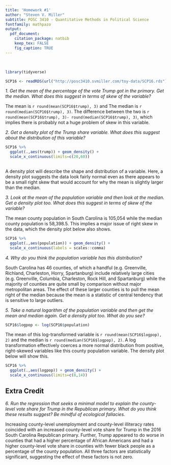 ```yaml
---
title: 'Homework #1'
author: "Steven V. Miller"
subtitle: POSC 3410 - Quantitative Methods in Political Science
fontfamily: mathpazo
output: 
  pdf_document:
    citation_package: natbib
    keep_tex: FALSE
    fig_caption: TRUE
---
```


&nbsp;

```r
library(tidyverse)

SCP16 <- readRDS(url("http://posc3410.svmiller.com/toy-data/SCP16.rds"))
```

*1\. Get the mean of the percentage of the vote Trump got in the primary. Get the median. What does this suggest in terms of skew of the variable?*

The mean is `r round(mean(SCP16$trump), 3) ` and The median is `r round(median(SCP16$trump), 3)`. The difference between the two is `r round(mean(SCP16$trump), 3)- round(median(SCP16$trump), 3)`, which implies there is probably not a huge problem of skew in this variable.

*2\. Get a density plot of the Trump share variable. What does this suggest about the distribution of this variable?*

```r
SCP16 %>%
  ggplot(.,aes(trump)) + geom_density() +
  scale_x_continuous(limits=c(20,60)) 
  

```

A density plot will describe the shape and distribution of a variable. Here, a density plot suggests the data look fairly normal even as there appears to be a small right skew that would account for why the mean is slightly larger than the median.

*3\. Look at the mean of the population variable and then look at the median. Get a density plot too. What does this suggest in terms of skew of the variable?*

The mean county population in South Carolina is 105,054 while the median county population is 58,398.5. This implies a major issue of right skew in the data, which the density plot below also shows.

```r
SCP16 %>%
  ggplot(.,aes(population)) + geom_density() +
  scale_x_continuous(labels = scales::comma)

```

*4\. Why do you think the population variable has this distribution?*

South Carolina has 46 counties, of which a handful (e.g. Greenville, Richland, Charleston, Horry, Spartanburg) include relatively large cities (e.g. Greenville, Columbia, Charleston, Rock Hill, and Spartanburg) while the majority of counties are quite small by comparison without major metropolitan areas. The effect of these larger counties is to pull the mean right of the median because the mean is a statistic of central tendency that is sensitive to large outliers.

*5\. Take a natural logarithm of the population variable and then get the mean and median again. Get a density plot too. What do you see?*

```r
SCP16$logpop <- log(SCP16$population)
```

The mean of this log-transformed variable is `r round(mean(SCP16$logpop), 2)` and the median is `r round(median(SCP16$logpop), 2)`. A log transformation effectively coerces a more normal distribution from positive, right-skewed variables like this county population variable. The density plot below will show this.

```r
SCP16 %>%
  ggplot(.,aes(logpop)) + geom_density() +
  scale_x_continuous(limits=c(8,14))
```

## Extra Credit

*6.\ Run the regression that seeks a minimal model to explain the county-level vote share for Trump in the Republican primary. What do you think these results suggest? Be mindful of ecological fallacies.*

Increasing county-level unemployment and county-level illiteracy rates coincided with an increased county-level vote share for Trump in the 2016 South Carolina Republican primary. Further, Trump appeared to do worse in counties that had a higher percentage of African Americans and had a higher county-level vote share in counties with fewer black people as a percentage of the county population. All three factors are statistically significant, suggesting the effect of these factors is not zero.

